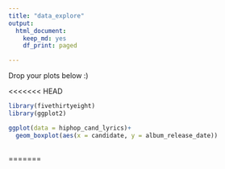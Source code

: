 ```yaml
---
title: "data_explore"
output: 
  html_document:
    keep_md: yes
    df_print: paged

---
```


Drop your plots below :)


<<<<<<< HEAD
```r
library(fivethirtyeight)
library(ggplot2)
```

```r
ggplot(data = hiphop_cand_lyrics)+
  geom_boxplot(aes(x = candidate, y = album_release_date))
  
```

=======


